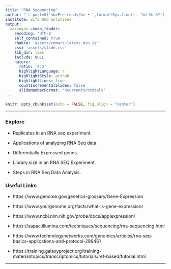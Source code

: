 ---
title: "RNA Sequencing"
author: "`r paste0('<b>Pre-read</b> • ',format(Sys.time(), '%d-%b-%Y'))`"
institute: Zifo RnD Solutions
output:
  xaringan::moon_reader:
    encoding: 'UTF-8'
    self_contained: true
    chakra: 'assets/remark-latest.min.js'
    css: 'assets/slide.css'
    lib_dir: libs
    include: NULL
    nature:
      ratio: '4:3'
      highlightLanguage: r
      highlightStyle: github
      highlightLines: true
      countIncrementalSlides: false
      slideNumberFormat: "%current%/%total%"
---

<!--------------- Only edit title, subtitle & author above this --------------->

```{r}
knitr::opts_chunk$set(echo = FALSE, fig.align = "center")
```

---

### Explore

   * Replicates in an RNA seq experiment.
   
   * Applications of analyzing RNA Seq data.
   
   * Differentially Expressed genes.
   
   * Library size in an RNA SEQ Experiment.
   
   * Steps in RNA Seq Data Analysis.
   
### Useful Links

   * https://www.genome.gov/genetics-glossary/Gene-Expression
   
   * https://www.yourgenome.org/facts/what-is-gene-expression/
   
   * https://www.ncbi.nlm.nih.gov/probe/docs/applexpression/
   
   * https://sapac.illumina.com/techniques/sequencing/rna-sequencing.html
   
   * https://www.technologynetworks.com/genomics/articles/rna-seq-basics-applications-and-protocol-299461
   
   * https://training.galaxyproject.org/training-material/topics/transcriptomics/tutorials/ref-based/tutorial.html
   
---
